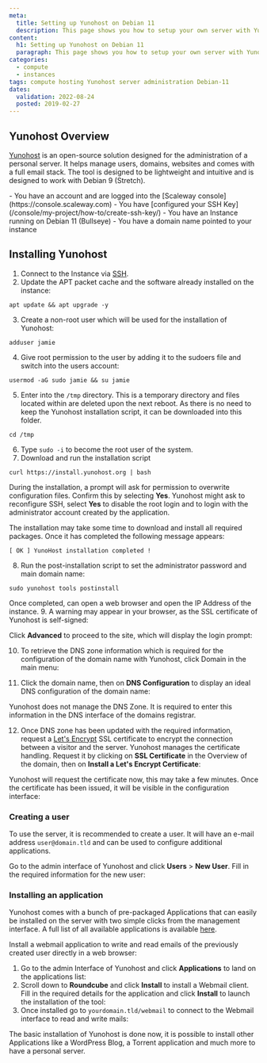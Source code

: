 ```yaml
---
meta:
  title: Setting up Yunohost on Debian 11
  description: This page shows you how to setup your own server with Yunohost
content:
  h1: Setting up Yunohost on Debian 11
  paragraph: This page shows you how to setup your own server with Yunohost
categories:
  - compute
  - instances
tags: compute hosting Yunohost server administration Debian-11
dates:
  validation: 2022-08-24
  posted: 2019-02-27
---
```


## Yunohost Overview

[Yunohost](https://yunohost.org/) is an open-source solution designed for the administration of a personal server. It helps manage users, domains, websites and comes with a full email stack. The tool is designed to be lightweight and intuitive and is designed to work with Debian 9 (Stretch).

<Message type="requirement">
  - You have an account and are logged into the [Scaleway console](https://console.scaleway.com)
  - You have [configured your SSH Key](/console/my-project/how-to/create-ssh-key/)
  - You have an Instance running on Debian 11 (Bullseye)
  - You have a domain name pointed to your instance
</Message>

## Installing Yunohost

1. Connect to the Instance via [SSH](/en/docs/compute/instances/how-to/connect-to-instance/).
2. Update the APT packet cache and the software already installed on the instance:
  ```
  apt update && apt upgrade -y
  ```
3. Create a non-root user which will be used for the installation of Yunohost:
  ```
  adduser jamie
  ```
4. Give root permission to the user by adding it to the sudoers file and switch into the users account:
  ```
  usermod -aG sudo jamie && su jamie
  ```
5. Enter into the `/tmp` directory. This is a temporary directory and files located within are deleted upon the next reboot. As there is no need to keep the Yunohost installation script, it can be downloaded into this folder.
  ```
  cd /tmp
  ```
6. Type `sudo -i` to become the root user of the system.
7. Download and run the installation script
  ```
  curl https://install.yunohost.org | bash
  ```

  During the installation, a prompt will ask for permission to overwrite configuration files. Confirm this by selecting **Yes**.
  Yunohost might ask to reconfigure SSH, select **Yes** to disable the root login and to login with the administrator account created by the application.

  The installation may take some time to download and install all required packages. Once it has completed the following message appears:

  ```
  [ OK ] YunoHost installation completed !
  ```
8. Run the post-installation script to set the administrator password and main domain name:
  ```
  sudo yunohost tools postinstall
  ```

  Once completed, can open a web browser and open the IP Address of the instance.
9. A warning may appear in your browser, as the SSL certificate of Yunohost is self-signed:
    <Lightbox src="scaleway-yunohost_01.webp" alt="" />

  Click **Advanced** to proceed to the site, which will display the login prompt:

  <Lightbox src="scaleway-yunohost_02.webp" alt="" />

10. To retrieve the DNS zone information which is required for the configuration of the domain name with Yunohost, click Domain in the main menu:

  <Lightbox src="scaleway-yunohost_03.webp" alt="" />

11. Click the domain name, then on **DNS Configuration** to display an ideal DNS configuration of the domain name:

  <Lightbox src="scaleway-yunohost_04.webp" alt="" />

  <Message type="important">
  Yunohost does not manage the DNS Zone. It is required to enter this information in the DNS interface of the domains registrar.

  </Message>

12. Once DNS zone has been updated with the required information, request a [Let's Encrypt](https://letsencrypt.org) SSL certificate to encrypt the connection between a visitor and the server. Yunohost manages the certificate handling. Request it by clicking on **SSL Certificate** in the Overview of the domain, then on **Install a Let's Encrypt Certificate**:

  <Lightbox src="scaleway-yunohost_07.webp" alt="" />

  Yunohost will request the certificate now, this may take a few minutes. Once the certificate has been issued, it will be visible in the configuration interface:

  <Lightbox src="scaleway-yunohost_08.webp" alt="" />

### Creating a user

To use the server, it is recommended to create a user. It will have an e-mail address `user@domain.tld` and can be used to configure additional applications.

Go to the admin interface of Yunohost and click **Users** > **New User**. Fill in the required information for the new user:

  <Lightbox src="scaleway-yunohost_09.webp" alt="" />

### Installing an application

Yunohost comes with a bunch of pre-packaged Applications that can easily be installed on the server with two simple clicks from the management interface. A full list of all available applications is available [here](https://yunohost.org/#/apps).

Install a webmail application to write and read emails of the previously created user directly in a web browser:

1. Go to the admin Interface of Yunohost and click **Applications** to land on the applications list:
    <Lightbox src="scaleway-yunohost_10.webp" alt="" />
2. Scroll down to **Roundcube** and click **Install** to install a Webmail client. Fill in the required details for the application and click **Install** to launch the installation of the tool:
    <Lightbox src="scaleway-yunohost_11.webp" alt="" />
3. Once installed go to `yourdomain.tld/webmail` to connect to the Webmail interface to read and write mails:
    <Lightbox src="scaleway-yunohost_12.webp" alt="" />

The basic installation of Yunohost is done now, it is possible to install other Applications like a WordPress Blog, a Torrent application and much more to have a personal server.
